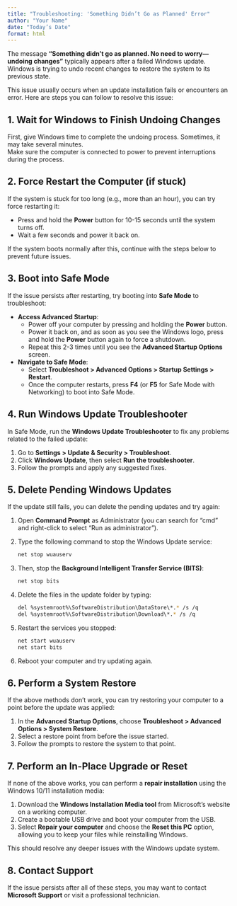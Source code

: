 ```yaml
---
title: "Troubleshooting: 'Something Didn’t Go as Planned' Error"
author: "Your Name"
date: "Today’s Date"
format: html
---
```


The message **"Something didn't go as planned. No need to worry---undoing changes"** typically appears after a failed Windows update. Windows is trying to undo recent changes to restore the system to its previous state.

This issue usually occurs when an update installation fails or encounters an error. Here are steps you can follow to resolve this issue:

## 1. Wait for Windows to Finish Undoing Changes

First, give Windows time to complete the undoing process. Sometimes, it may take several minutes.\
Make sure the computer is connected to power to prevent interruptions during the process.

## 2. Force Restart the Computer (if stuck)

If the system is stuck for too long (e.g., more than an hour), you can try force restarting it:

-   Press and hold the **Power** button for 10-15 seconds until the system turns off.
-   Wait a few seconds and power it back on.

If the system boots normally after this, continue with the steps below to prevent future issues.

## 3. Boot into Safe Mode

If the issue persists after restarting, try booting into **Safe Mode** to troubleshoot:

-   **Access Advanced Startup**:
    -   Power off your computer by pressing and holding the **Power** button.
    -   Power it back on, and as soon as you see the Windows logo, press and hold the **Power** button again to force a shutdown.
    -   Repeat this 2-3 times until you see the **Advanced Startup Options** screen.
-   **Navigate to Safe Mode**:
    -   Select **Troubleshoot \> Advanced Options \> Startup Settings \> Restart**.
    -   Once the computer restarts, press **F4** (or **F5** for Safe Mode with Networking) to boot into Safe Mode.

## 4. Run Windows Update Troubleshooter

In Safe Mode, run the **Windows Update Troubleshooter** to fix any problems related to the failed update:

1.  Go to **Settings \> Update & Security \> Troubleshoot**.
2.  Click **Windows Update**, then select **Run the troubleshooter**.
3.  Follow the prompts and apply any suggested fixes.

## 5. Delete Pending Windows Updates

If the update still fails, you can delete the pending updates and try again:

1.  Open **Command Prompt** as Administrator (you can search for "cmd" and right-click to select "Run as administrator").

2.  Type the following command to stop the Windows Update service:

    ``` bash
    net stop wuauserv
    ```

3.  Then, stop the **Background Intelligent Transfer Service (BITS)**:

    ``` bash
    net stop bits
    ```

4.  Delete the files in the update folder by typing:

    ``` bash
    del %systemroot%\SoftwareDistribution\DataStore\*.* /s /q
    del %systemroot%\SoftwareDistribution\Download\*.* /s /q
    ```

5.  Restart the services you stopped:

    ``` bash
    net start wuauserv
    net start bits
    ```

6.  Reboot your computer and try updating again.

## 6. Perform a System Restore

If the above methods don't work, you can try restoring your computer to a point before the update was applied:

1.  In the **Advanced Startup Options**, choose **Troubleshoot \> Advanced Options \> System Restore**.
2.  Select a restore point from before the issue started.
3.  Follow the prompts to restore the system to that point.

## 7. Perform an In-Place Upgrade or Reset

If none of the above works, you can perform a **repair installation** using the Windows 10/11 installation media:

1.  Download the **Windows Installation Media tool** from Microsoft's website on a working computer.
2.  Create a bootable USB drive and boot your computer from the USB.
3.  Select **Repair your computer** and choose the **Reset this PC** option, allowing you to keep your files while reinstalling Windows.

This should resolve any deeper issues with the Windows update system.

## 8. Contact Support

If the issue persists after all of these steps, you may want to contact **Microsoft Support** or visit a professional technician.
